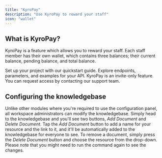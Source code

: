 ```yaml
---
title: "KyroPay"
description: "Use KyroPay to reward your staff"
icon: "wallet"
---
```


## What is KyroPay?

KyroPay is a feature which allows you to reward your staff. Each staff member has their own wallet, which contains three balances; their current balance, pending balance, and total balance.

<Columns cols={2}>
  <Card title="Get started">
    Set up your project with our quickstart guide.
  </Card>
  <Card title="API reference">
    Explore endpoints, parameters, and examples for your API.
  </Card>
</Columns>

<Warning>
  KyroPay is an invite-only feature. You can request access by contacting our support team.
</Warning>

## Configuring the knowledgebase

Unlike other modules where you're required to use the configuration panel, all workspace administrators can modify the knowledgebase. Simply head to the knowledgebase and you'll see two buttons, *Add Document* and *Delete Document*. Tap the *Add Document* button to add a name for your resource and the link to it, and it'll be automatically added to the knowledgebase for everyone to see. To remove a document, simply press the *Delete Document* button and choose the resource from the drop-down. Please note that you might need to run the command again to see the changes.
